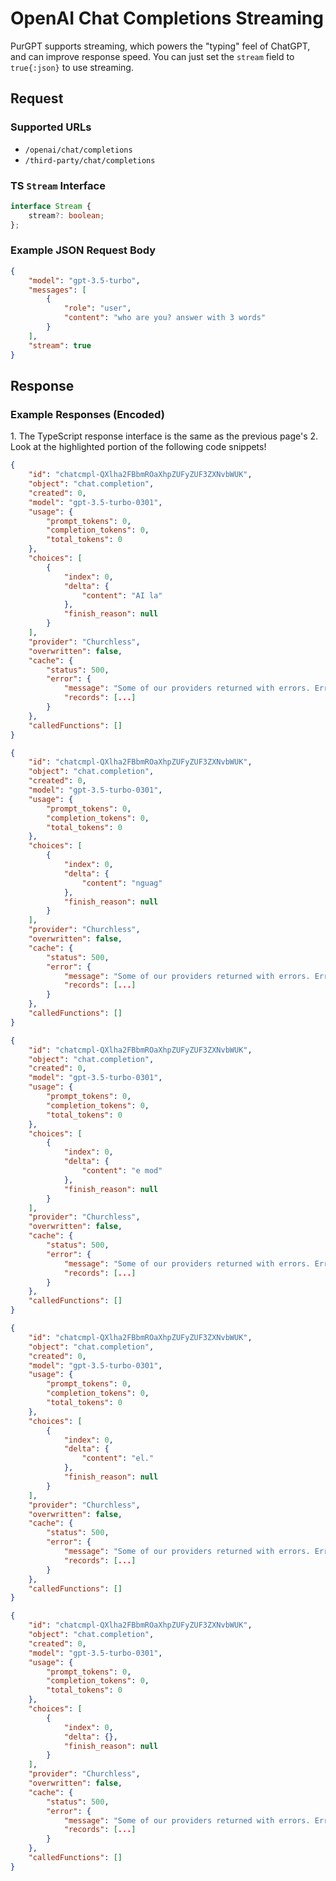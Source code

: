 
# OpenAI Chat Completions Streaming

PurGPT supports streaming, which powers the "typing" feel of ChatGPT, and can improve response speed. You can just set the `stream` field to `true{:json}` to use streaming.

## Request

### Supported URLs

- `/openai/chat/completions`
- `/third-party/chat/completions`

### TS `Stream` Interface

```ts
interface Stream {
	stream?: boolean;
};
```

### Example JSON Request Body

```json copy {9}
{
    "model": "gpt-3.5-turbo",
    "messages": [
        {
            "role": "user",
            "content": "who are you? answer with 3 words"
        }
    ],
    "stream": true
}
```

## Response

### Example Responses (Encoded)

<Callout type="info" emoji="">
    1. The TypeScript response interface is the same as the previous page's
    2. Look at the highlighted portion of the following code snippets!  
</Callout>

```json {15}
{
    "id": "chatcmpl-QXlha2FBbmROaXhpZUFyZUF3ZXNvbWUK",
    "object": "chat.completion",
    "created": 0,
    "model": "gpt-3.5-turbo-0301",
    "usage": {
        "prompt_tokens": 0,
        "completion_tokens": 0,
        "total_tokens": 0
    },
    "choices": [
        {
            "index": 0,
            "delta": {
                "content": "AI la"
            },
            "finish_reason": null
        }
    ],
    "provider": "Churchless",
    "overwritten": false,
    "cache": {
        "status": 500,
        "error": {
            "message": "Some of our providers returned with errors. Errors are automatically reported to our developers.",
            "records": [...]
        }
    },
    "calledFunctions": []
}
```

```json {15}
{
    "id": "chatcmpl-QXlha2FBbmROaXhpZUFyZUF3ZXNvbWUK",
    "object": "chat.completion",
    "created": 0,
    "model": "gpt-3.5-turbo-0301",
    "usage": {
        "prompt_tokens": 0,
        "completion_tokens": 0,
        "total_tokens": 0
    },
    "choices": [
        {
            "index": 0,
            "delta": {
                "content": "nguag"
            },
            "finish_reason": null
        }
    ],
    "provider": "Churchless",
    "overwritten": false,
    "cache": {
        "status": 500,
        "error": {
            "message": "Some of our providers returned with errors. Errors are automatically reported to our developers.",
            "records": [...]
        }
    },
    "calledFunctions": []
}
```

```json {15}
{
    "id": "chatcmpl-QXlha2FBbmROaXhpZUFyZUF3ZXNvbWUK",
    "object": "chat.completion",
    "created": 0,
    "model": "gpt-3.5-turbo-0301",
    "usage": {
        "prompt_tokens": 0,
        "completion_tokens": 0,
        "total_tokens": 0
    },
    "choices": [
        {
            "index": 0,
            "delta": {
                "content": "e mod"
            },
            "finish_reason": null
        }
    ],
    "provider": "Churchless",
    "overwritten": false,
    "cache": {
        "status": 500,
        "error": {
            "message": "Some of our providers returned with errors. Errors are automatically reported to our developers.",
            "records": [...]
        }
    },
    "calledFunctions": []
}
```

```json {15}
{
    "id": "chatcmpl-QXlha2FBbmROaXhpZUFyZUF3ZXNvbWUK",
    "object": "chat.completion",
    "created": 0,
    "model": "gpt-3.5-turbo-0301",
    "usage": {
        "prompt_tokens": 0,
        "completion_tokens": 0,
        "total_tokens": 0
    },
    "choices": [
        {
            "index": 0,
            "delta": {
                "content": "el."
            },
            "finish_reason": null
        }
    ],
    "provider": "Churchless",
    "overwritten": false,
    "cache": {
        "status": 500,
        "error": {
            "message": "Some of our providers returned with errors. Errors are automatically reported to our developers.",
            "records": [...]
        }
    },
    "calledFunctions": []
}
```

```json {14}
{
    "id": "chatcmpl-QXlha2FBbmROaXhpZUFyZUF3ZXNvbWUK",
    "object": "chat.completion",
    "created": 0,
    "model": "gpt-3.5-turbo-0301",
    "usage": {
        "prompt_tokens": 0,
        "completion_tokens": 0,
        "total_tokens": 0
    },
    "choices": [
        {
            "index": 0,
            "delta": {},
            "finish_reason": null
        }
    ],
    "provider": "Churchless",
    "overwritten": false,
    "cache": {
        "status": 500,
        "error": {
            "message": "Some of our providers returned with errors. Errors are automatically reported to our developers.",
            "records": [...]
        }
    },
    "calledFunctions": []
}
```